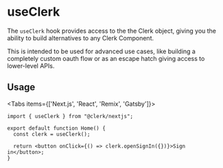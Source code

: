 
# useClerk

The `useClerk` hook provides access to the the Clerk object, giving you the ability to build alternatives to any Clerk Component.

<Callout type="warning">
This is intended to be used for advanced use cases, like building a completely custom oauth flow or as an escape hatch giving access to lower-level APIs.
</Callout>

## Usage 

<Tabs items={['Next.js', 'React', 'Remix', 'Gatsby']}>
<Tab>
```tsx copy filename="pages/index.tsx"
import { useClerk } from "@clerk/nextjs";

export default function Home() {
  const clerk = useClerk();

  return <button onClick={() => clerk.openSignIn({})}>Sign in</button>;
}
```
</Tab>
</Tabs>
